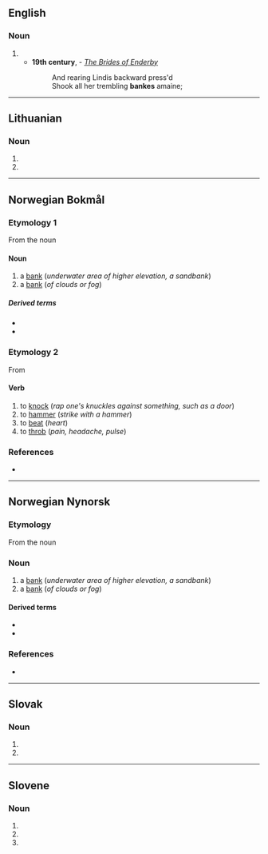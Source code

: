 {{also|Bänke}}

==English==

===Noun===
{{en-noun}}

# {{obsolete spelling of|bank|lang=en}}
#* '''19th century''', {{w|Jean Ingelow}} - ''[[s:The Brides of Enderby|The Brides of Enderby]]''
#*: And rearing Lindis backward press'd
#*: Shook all her trembling '''bankes''' amaine;

----

==Lithuanian==

===Noun===
{{head|lt|noun form|g=m}}

# {{inflection of|bankas||loc|s|lang=lt}}
# {{inflection of|bankas||voc|s|lang=lt}}

----

==Norwegian Bokmål==

===Etymology 1===
From the noun {{l|nb|bakke}}

====Noun====
{{nb-noun-m1}}

# a [[bank]] (''underwater area of higher elevation, a sandbank'')
# a [[bank]] (''of clouds or fog'')

=====Derived terms=====
* {{l|nb|sandbanke}}
* {{l|nb|tåkebanke}}

===Etymology 2===
From {{etyl|non|nb}} {{m|nb|banga}}

====Verb====
{{head|nb|verb|imperative|bank|present tense|banker|simple past and past participle|banka|or|banket|present tense|bankende}}

# to [[knock]] (''rap one's knuckles against something, such as a door'')
# to [[hammer]] (''strike with a hammer'')
# to [[beat]] (''heart'')
# to [[throb]] (''pain, headache, pulse'')

===References===
* {{R:The Bokmål Dictionary}}

----

==Norwegian Nynorsk==

===Etymology===
From the noun {{l|nn|bakke}}

===Noun===
{{nn-noun-m1}}

# a [[bank]] (''underwater area of higher elevation, a sandbank'')
# a [[bank]] (''of clouds or fog'')

====Derived terms====
* {{l|nn|sandbanke}}
* {{l|nn|tåkebanke}}

===References===
* {{R:The Nynorsk Dictionary}}

----

==Slovak==

===Noun===
{{head|sk|noun form}}

# {{inflection of|banka||dat|s|lang=sk}}
# {{inflection of|banka||loc|s|lang=sk}}

----

==Slovene==

===Noun===
{{head|sl|noun form|head=bánke}}

# {{inflection of|bánka||gen|s|lang=sl}}
# {{inflection of|bánka||nom|p|lang=sl}}
# {{inflection of|bánka||acc|p|lang=sl}}